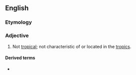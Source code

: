 {{also|nontropical}}
==English==

===Etymology===
{{prefix|en|non|tropical}}

===Adjective===
{{en-adj|-}}

# Not [[tropical]]; not characteristic of or located in the [[tropics]].

====Derived terms====
* {{l|en|non-tropical sprue}}